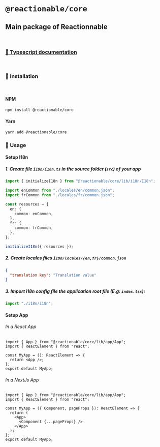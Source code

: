 
<Meta title="Core/Home" />

# **`@reactionable/core`**

## Main package of Reactionnable

<br />

### [📖 Typescript documentation](../docs/core/)

<br />

### 🚀 Installation

<br />

#### NPM

```sh
npm install @reactionable/core
```

#### Yarn

```sh
yarn add @reactionable/core
```

### 🧾 Usage

#### Setup I18n

##### 1. Create file `i18n/i18n.ts` in the source folder (`src`) of your app

```ts
import { initializeI18n } from "@reactionable/core/lib/i18n/I18n";

import enCommon from "./locales/en/common.json";
import frCommon from "./locales/fr/common.json";

const resources = {
  en: {
    common: enCommon,
  },
  fr: {
    common: frCommon,
  },
};

initializeI18n({ resources });
```

##### 2. Create locales files `i18n/locales/{en,fr}/common.json`

```json
{
  "translation key": "Translation value"
}
```

##### 3. Import i18n config file the application root file (E.g: `index.tsx`):

```ts
import "./i18n/i18n";
```

#### Setup App

###### In a React App

```tsx
import { App } from "@reactionable/core/lib/app/App";
import { ReactElement } from "react";

const MyApp = (): ReactElement => {
  return <App />;
};
export default MyApp;
```

###### In a NextJs App

```tsx
import { App } from "@reactionable/core/lib/app/App";
import { ReactElement } from "react";

const MyApp = ({ Component, pageProps }): ReactElement => {
  return (
    <App>
      <Component {...pageProps} />
    </App>
  );
};
export default MyApp;
```
